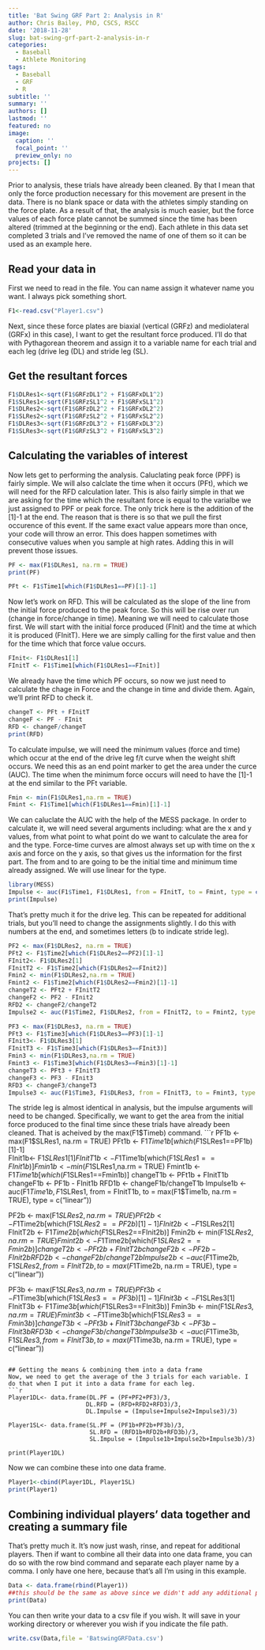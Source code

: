 ```yaml
---
title: 'Bat Swing GRF Part 2: Analysis in R'
author: Chris Bailey, PhD, CSCS, RSCC
date: '2018-11-28'
slug: bat-swing-grf-part-2-analysis-in-r
categories:
  - Baseball
  - Athlete Monitoring
tags:
  - Baseball
  - GRF
  - R
subtitle: ''
summary: ''
authors: []
lastmod: ''
featured: no
image:
  caption: ''
  focal_point: ''
  preview_only: no
projects: []
---
```

Prior to analysis, these trials have already been cleaned. By that I mean that only the force production necessary for this movement are present in the data. There is no blank space or data with the athletes simply standing on the force plate. As a result of that, the analysis is much easier, but the force values of each force plate cannot be summed since the time has been altered (trimmed at the beginning or the end). Each athlete in this data set completed 3 trials and I’ve removed the name of one of them so it can be used as an example here.

## Read your data in
First we need to read in the file. You can name assign it whatever name you want. I always pick something short.
```r
F1<-read.csv("Player1.csv")
```
Next, since these force plates are biaxial (vertical (GRFz) and mediolateral (GRFx) in this case), I want to get the resultant force produced. I’ll do that with Pythagorean theorem and assign it to a variable name for each trial and each leg (drive leg (DL) and stride leg (SL).

## Get the resultant forces
```r
F1$DLRes1<-sqrt(F1$GRFzDL1^2 + F1$GRFxDL1^2)
F1$SLRes1<-sqrt(F1$GRFzSL1^2 + F1$GRFxSL1^2)
F1$DLRes2<-sqrt(F1$GRFzDL2^2 + F1$GRFxDL2^2)
F1$SLRes2<-sqrt(F1$GRFzSL2^2 + F1$GRFxSL2^2)
F1$DLRes3<-sqrt(F1$GRFzDL3^2 + F1$GRFxDL3^2)
F1$SLRes3<-sqrt(F1$GRFzSL3^2 + F1$GRFxSL3^2)
```

## Calculating the variables of interest
Now lets get to performing the analysis. Caluclating peak force (PPF) is fairly simple. We will also calclate the time when it occurs (PFt), which we will need for the RFD calculation later. This is also fairly simple in that we are asking for the time which the resultant force is equal to the varialbe we just assigned to PPF or peak force. The only trick here is the addition of the [1]-1 at the end. The reason that is there is so that we pull the first occurence of this event. If the same exact value appears more than once, your code will throw an error. This does happen sometimes with consecutive values when you sample at high rates. Adding this in will prevent those issues.

```r
PF <- max(F1$DLRes1, na.rm = TRUE)
print(PF)
```
```r
PFt <- F1$Time1[which(F1$DLRes1==PF)[1]-1] 
```
Now let’s work on RFD. This will be calculated as the slope of the line from the initial force produced to the peak force. So this will be rise over run (change in force/change in time). Meaning we will need to calculate those first. We will start with the initial force produced (FInit) and the time at which it is produced (FInitT). Here we are simply calling for the first value and then for the time which that force value occurs.
```r
FInit<- F1$DLRes1[1]
FInitT <- F1$Time1[which(F1$DLRes1==FInit)]
```
We already have the time which PF occurs, so now we just need to calculate the chage in Force and the change in time and divide them. Again, we’ll print RFD to check it.
```r
changeT <- PFt + FInitT
changeF <- PF - FInit
RFD <- changeF/changeT
print(RFD)
```
To calculate impulse, we will need the minimum values (force and time) which occur at the end of the drive leg f/t curve when the weight shift occurs. We need this as an end point marker to get the area under the curce (AUC). The time when the minimum force occurs will need to have the [1]-1 at the end similar to the PFt variable.
```r
Fmin <- min(F1$DLRes1,na.rm = TRUE)
Fmint <- F1$Time1[which(F1$DLRes1==Fmin)[1]-1]
```
We can caluclate the AUC with the help of the MESS package. In order to calculate it, we will need several arguments including: what are the x and y values, from what point to what point do we want to calculate the area for and the type. Force-time curves are almost always set up with time on the x axis and force on the y axis, so that gives us the information for the first part. The from and to are going to be the initial time and minimum time already assigned. We will use linear for the type.
```r
library(MESS)
Impulse <- auc(F1$Time1, F1$DLRes1, from = FInitT, to = Fmint, type = c("linear"))
print(Impulse)
```
That’s pretty much it for the drive leg. This can be repeated for additional trials, but you’ll need to change the assignments slightly. I do this with numbers at the end, and sometimes letters (b to indicate stride leg).
```r
PF2 <- max(F1$DLRes2, na.rm = TRUE)
PFt2 <- F1$Time2[which(F1$DLRes2==PF2)[1]-1]                     
FInit2<- F1$DLRes2[1]
FInitT2 <- F1$Time2[which(F1$DLRes2==FInit2)]
Fmin2 <- min(F1$DLRes2,na.rm = TRUE)
Fmint2 <- F1$Time2[which(F1$DLRes2==Fmin2)[1]-1]
changeT2 <- PFt2 + FInitT2
changeF2 <- PF2 - FInit2
RFD2 <- changeF2/changeT2
Impulse2 <- auc(F1$Time2, F1$DLRes2, from = FInitT2, to = Fmint2, type = c("linear"))

PF3 <- max(F1$DLRes3, na.rm = TRUE)
PFt3 <- F1$Time3[which(F1$DLRes3==PF3)[1]-1]                     
FInit3<- F1$DLRes3[1]
FInitT3 <- F1$Time3[which(F1$DLRes3==FInit3)]
Fmin3 <- min(F1$DLRes3,na.rm = TRUE)
Fmint3 <- F1$Time3[which(F1$DLRes3==Fmin3)[1]-1]
changeT3 <- PFt3 + FInitT3
changeF3 <- PF3 - FInit3
RFD3 <- changeF3/changeT3
Impulse3 <- auc(F1$Time3, F1$DLRes3, from = FInitT3, to = Fmint3, type = c("linear"))
```
The stride leg is almost identical in analysis, but the impulse arguments will need to be changed. Specifically, we want to get the area from the initial force produced to the final time since these trials have already been cleaned. That is acheived by the max(F1$Timeb) command.
```r
PF1b <- max(F1$SLRes1, na.rm = TRUE)
PFt1b <- F1$Time1b[which(F1$SLRes1==PF1b)[1]-1]                     
FInit1b<- F1$SLRes1[1]
FInitT1b <- F1$Time1b[which(F1$SLRes1==FInit1b)]
Fmin1b <- min(F1$SLRes1,na.rm = TRUE)
Fmint1b <- F1$Time1b[which(F1$SLRes1==Fmin1b)]
changeT1b <- PFt1b + FInitT1b
changeF1b <- PF1b - FInit1b
RFD1b <- changeF1b/changeT1b
Impulse1b <- auc(F1$Time1b, F1$SLRes1, from = FInitT1b, to = max(F1$Time1b, na.rm = TRUE), type = c("linear"))

PF2b <- max(F1$SLRes2, na.rm = TRUE)
PFt2b <- F1$Time2b[which(F1$SLRes2==PF2b)[1]-1]                     
FInit2b<- F1$SLRes2[1]
FInitT2b <- F1$Time2b[which(F1$SLRes2==FInit2b)]
Fmin2b <- min(F1$SLRes2,na.rm = TRUE)
Fmint2b <- F1$Time2b[which(F1$SLRes2==Fmin2b)]
changeT2b <- PFt2b + FInitT2b
changeF2b <- PF2b - FInit2b
RFD2b <- changeF2b/changeT2b
Impulse2b <- auc(F1$Time2b, F1$SLRes2, from = FInitT2b, to = max(F1$Time2b, na.rm = TRUE), type = c("linear"))

PF3b <- max(F1$SLRes3, na.rm = TRUE)
PFt3b <- F1$Time3b[which(F1$SLRes3==PF3b)[1]-1]                     
FInit3b<- F1$SLRes3[1]
FInitT3b <- F1$Time3b[which(F1$SLRes3==FInit3b)]
Fmin3b <- min(F1$SLRes3,na.rm = TRUE)
Fmint3b <- F1$Time3b[which(F1$SLRes3==Fmin3b)]
changeT3b <- PFt3b + FInitT3b
changeF3b <- PF3b - FInit3b
RFD3b <- changeF3b/changeT3b
Impulse3b <- auc(F1$Time3b, F1$SLRes3, from = FInitT3b, to = max(F1$Time3b, na.rm = TRUE), type = c("linear"))
```

## Getting the means & combining them into a data frame
Now, we need to get the average of the 3 trials for each variable. I do that when I put it into a data frame for each leg.
```r
Player1DL<- data.frame(DL.PF = (PF+PF2+PF3)/3,
                      DL.RFD = (RFD+RFD2+RFD3)/3,
                      DL.Impulse = (Impulse+Impulse2+Impulse3)/3)

Player1SL<- data.frame(SL.PF = (PF1b+PF2b+PF3b)/3,
                       SL.RFD = (RFD1b+RFD2b+RFD3b)/3,
                       SL.Impulse = (Impulse1b+Impulse2b+Impulse3b)/3)

print(Player1DL)
```
Now we can combine these into one data frame.
```r
Player1<-cbind(Player1DL, Player1SL)
print(Player1)
```
## Combining individual players' data together and creating a summary file
That’s pretty much it. It’s now just wash, rinse, and repeat for additional players. Then if want to combine all their data into one data frame, you can do so with the row bind command and separate each player name by a comma. I only have one here, because that’s all I’m using in this example.
```r
Data <- data.frame(rbind(Player1))
##this should be the same as above since we didn't add any additional players.
print(Data)
```
You can then write your data to a csv file if you wish. It will save in your working directory or wherever you wish if you indicate the file path.
```r
write.csv(Data,file = 'BatswingGRFData.csv')
```
